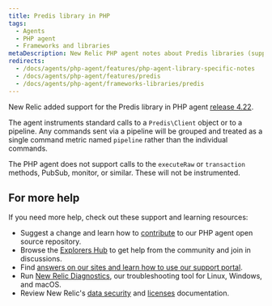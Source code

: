 ```yaml
---
title: Predis library in PHP
tags:
  - Agents
  - PHP agent
  - Frameworks and libraries
metaDescription: New Relic PHP agent notes about Predis libraries (supported as of PHP agent release 4.22).
redirects:
  - /docs/agents/php-agent/features/php-agent-library-specific-notes
  - /docs/agents/php-agent/features/predis
  - /docs/agents/php-agent/frameworks-libraries/predis
---
```


New Relic added support for the Predis library in PHP agent [release 4.22](/docs/release-notes/agent-release-notes/php-release-notes/php-agent-422099).

The agent instruments standard calls to a `Predis\Client` object or to a pipeline. Any commands sent via a pipeline will be grouped and treated as a single command metric named `pipeline` rather than the individual commands.

The PHP agent does not support calls to the `executeRaw` or `transaction` methods, PubSub, monitor, or similar. These will not be instrumented.

## For more help

If you need more help, check out these support and learning resources:

* Suggest a change and learn how to [contribute](https://github.com/newrelic/newrelic-php-agent/issues) to our PHP agent open source repository.
* Browse the [Explorers Hub](https://discuss.newrelic.com/) to get help from the community and join in discussions.
* Find [answers on our sites and learn how to use our support portal](/docs/using-new-relic/welcome-new-relic/get-started/find-help-use-support-portal/).
* Run [New Relic Diagnostics](/docs/using-new-relic/cross-product-functions/troubleshooting/new-relic-diagnostics/), our troubleshooting tool for Linux, Windows, and macOS.
* Review New Relic's [data security](/docs/security/) and [licenses](/docs/licenses/) documentation.